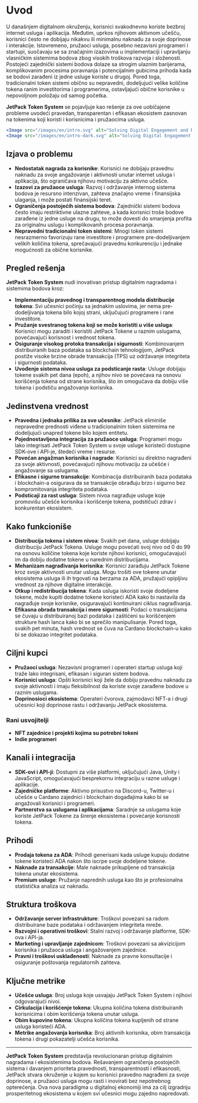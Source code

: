 
# Uvod

U današnjem digitalnom okruženju, korisnici svakodnevno koriste bezbroj internet usluga i aplikacija. Međutim, uprkos njihovom aktivnom učešću, korisnici često ne dobijaju nikakvu ili minimalnu naknadu za svoje doprinose i interakcije. Istovremeno, pružaoci usluga, posebno nezavisni programeri i startupi, suočavaju se sa značajnim izazovima u implementaciji i upravljanju vlasničkim sistemima bodova zbog visokih troškova razvoja i složenosti. Postojeći zajednički sistemi bodova dolaze sa strogim ulaznim barijerama, komplikovanim procesima poravnanja i potencijalnim gubicima prihoda kada se bodovi zarađeni iz jedne usluge koriste u drugoj. Pored toga, tradicionalni token sistemi obično su nepravedni, dodeljujući velike količine tokena ranim investitorima i programerima, ostavljajući obične korisnike u nepovoljnom položaju od samog početka.

**JetPack Token System** se pojavljuje kao rešenje za ove uobičajene probleme uvodeći pravedan, transparentan i efikasan ekosistem zasnovan na tokenima koji koristi i korisnicima i pružaocima usluga.

```jsx
<Image src="/images/en/intro.svg" alt="Solving Digital Engagement and Rewards - JetPack Token System" width={700} height={534} className="dark:hidden"/>
<Image src="/images/en/intro-dark.svg" alt="Solving Digital Engagement and Rewards - JetPack Token System" width={700} height={534} className="hidden dark:block"/>
```

## Izjava o problemu

- **Nedostatak nagrada za korisnike**: Korisnici ne dobijaju pravednu naknadu za svoje angažovanje i aktivnosti unutar internet usluga i aplikacija, što ograničava njihovu motivaciju za aktivno učešće.
- **Izazovi za pružaoce usluga**: Razvoj i održavanje internog sistema bodova je resursno intenzivan, zahteva značajno vreme i finansijska ulaganja, i može postati finansijski teret.
- **Ograničenja postojećih sistema bodova**: Zajednički sistemi bodova često imaju restriktivne ulazne zahteve, a kada korisnici troše bodove zarađene iz jedne usluge na drugu, to može dovesti do smanjenja profita za originalnu uslugu i komplikovanih procesa poravnanja.
- **Nepravedni tradicionalni token sistemi**: Mnogi token sistemi nesrazmerno favorizuju rane investitore i programere pre-dodeljivanjem velikih količina tokena, sprečavajući pravednu konkurenciju i jednake mogućnosti za obične korisnike.

## Pregled rešenja

**JetPack Token System** nudi inovativan pristup digitalnim nagradama i sistemima bodova kroz:

- **Implementaciju pravednog i transparentnog modela distribucije tokena**: Svi učesnici počinju sa jednakim uslovima, jer nema pre-dodeljivanja tokena bilo kojoj strani, uključujući programere i rane investitore.
- **Pružanje svestranog tokena koji se može koristiti u više usluga**: Korisnici mogu zaraditi i koristiti JetPack Tokene u raznim uslugama, povećavajući korisnost i vrednost tokena.
- **Osiguranje visokog protoka transakcija i sigurnosti**: Kombinovanjem distribuiranih baza podataka sa blockchain tehnologijom, JetPack postiže visoke brzine obrade transakcija (TPS) uz održavanje integriteta i sigurnosti podataka.
- **Uvođenje sistema nivoa usluga za podsticanje rasta**: Usluge dobijaju tokene svakih pet dana (epoh), a njihov nivo se povećava na osnovu korišćenja tokena od strane korisnika, što im omogućava da dobiju više tokena i podstiču angažovanje korisnika.

## Jedinstvena vrednost

- **Pravedna i jednaka prilika za sve učesnike**: JetPack eliminiše nepravedne prednosti viđene u tradicionalnim token sistemima ne dodeljujući unapred tokene bilo kojem entitetu.
- **Pojednostavljena integracija za pružaoce usluga**: Programeri mogu lako integrisati JetPack Token System u svoje usluge koristeći dostupne SDK-ove i API-je, štedeći vreme i resurse.
- **Povećan angažman korisnika i nagrade**: Korisnici su direktno nagrađeni za svoje aktivnosti, povećavajući njihovu motivaciju za učešće i angažovanje sa uslugama.
- **Efikasne i sigurne transakcije**: Kombinacija distribuiranih baza podataka i blockchain-a osigurava da se transakcije obrađuju brzo i sigurno bez kompromitovanja integriteta podataka.
- **Podsticaji za rast usluga**: Sistem nivoa nagrađuje usluge koje promovišu učešće korisnika i korišćenje tokena, podstičući zdrav i konkurentan ekosistem.

## Kako funkcioniše

- **Distribucija tokena i sistem nivoa**: Svakih pet dana, usluge dobijaju distribuciju JetPack Tokena. Usluge mogu povećati svoj nivo od 0 do 99 na osnovu količine tokena koje koriste njihovi korisnici, omogućavajući im da dobiju dodatne tokene u narednim distribucijama.
- **Mehanizam nagrađivanja korisnika**: Korisnici zarađuju JetPack Tokene kroz svoje aktivnosti unutar usluga. Mogu trošiti ove tokene unutar ekosistema usluga ili ih trgovati na berzama za ADA, pružajući opipljivu vrednost za njihove digitalne interakcije.
- **Otkup i redistribucija tokena**: Kada usluga iskoristi svoje dodeljene tokene, može kupiti dodatne tokene koristeći ADA kako bi nastavila da nagrađuje svoje korisnike, osiguravajući kontinuirani ciklus nagrađivanja.
- **Efikasna obrada transakcija i mere sigurnosti**: Podaci o transakcijama se čuvaju u distribuiranoj bazi podataka i zaštićeni su korišćenjem strukture hash lanca kako bi se sprečilo manipulisanje. Pored toga, svakih pet minuta, hash vrednost se čuva na Cardano blockchain-u kako bi se dokazao integritet podataka.

## Ciljni kupci

- **Pružaoci usluga**: Nezavisni programeri i operateri startup usluga koji traže lako integrisani, efikasan i siguran sistem bodova.
- **Korisnici usluga**: Opšti korisnici koji žele da dobiju pravednu naknadu za svoje aktivnosti i imaju fleksibilnost da koriste svoje zarađene bodove u raznim uslugama.
- **Doprinosioci ekosistema**: Operateri čvorova, zajmodavci NFT-a i drugi učesnici koji doprinose rastu i održavanju JetPack ekosistema.

### Rani usvojitelji

- **NFT zajednice i projekti kojima su potrebni tokeni**
- **Indie programeri**

## Kanali i integracija

- **SDK-ovi i API-ji**: Dostupni za više platformi, uključujući Java, Unity i JavaScript, omogućavajući besprekornu integraciju u razne usluge i aplikacije.
- **Zajedničke platforme**: Aktivno prisustvo na Discord-u, Twitter-u i učešće u Cardano zajednici i blockchain događajima kako bi se angažovali korisnici i programeri.
- **Partnerstva sa uslugama i aplikacijama**: Saradnje sa uslugama koje koriste JetPack Tokene za širenje ekosistema i povećanje korisnosti tokena.

## Prihodi

- **Prodaja tokena za ADA**: Prihodi generisani kada usluge kupuju dodatne tokene koristeći ADA nakon što iscrpe svoje dodeljene tokene.
- **Naknade za transakcije**: Male naknade prikupljene od transakcija tokena unutar ekosistema.
- **Premium usluge**: Pružanje naprednih usluga kao što je profesionalna statistička analiza uz naknadu.

## Struktura troškova

- **Održavanje server infrastrukture**: Troškovi povezani sa radom distribuirane baze podataka i održavanjem integriteta mreže.
- **Razvojni i operativni troškovi**: Stalni razvoj i održavanje platforme, SDK-ova i API-ja.
- **Marketing i upravljanje zajednicom**: Troškovi povezani sa akvizicijom korisnika i pružaoca usluga i angažovanjem zajednice.
- **Pravni i troškovi usklađenosti**: Naknade za pravne konsultacije i osiguranje poštovanja regulatornih zahteva.

## Ključne metrike

- **Učešće usluga**: Broj usluga koje usvajaju JetPack Token System i njihovi odgovarajući nivoi.
- **Cirkulacija i korišćenje tokena**: Ukupna količina tokena distribuiranih korisnicima i obim korišćenja tokena unutar usluga.
- **Obim kupovine tokena**: Ukupna količina tokena kupljenih od strane usluga koristeći ADA.
- **Metrike angažovanja korisnika**: Broj aktivnih korisnika, obim transakcija tokena i drugi pokazatelji učešća korisnika.

---

**JetPack Token System** predstavlja revolucionaran pristup digitalnim nagradama i ekosistemima bodova. Rešavanjem ograničenja postojećih sistema i davanjem prioriteta pravednosti, transparentnosti i efikasnosti, JetPack stvara okruženje u kojem su korisnici pravedno nagrađeni za svoje doprinose, a pružaoci usluga mogu rasti i inovirati bez nepotrebnog opterećenja. Ova nova paradigma u digitalnoj ekonomiji ima za cilj izgradnju prosperitetnog ekosistema u kojem svi učesnici mogu zajedno napredovati.
